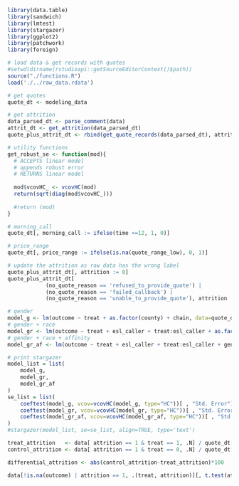 
```r
library(data.table)
library(sandwich)
library(lmtest)
library(stargazer)
library(ggplot2)
library(patchwork)
library(foreign)

# load data & get records with quotes
#setwd(dirname(rstudioapi::getSourceEditorContext()$path))
source("./functions.R")
load('./../raw_data.rdata')

# get quotes
quote_dt <- modeling_data

# get attrition
data_parsed_dt <- parse_comment(data)
attrit_dt <- get_attrition(data_parsed_dt)
quote_plus_attrit_dt <- rbind(get_quote_records(data_parsed_dt), attrit_dt)
```

```r
# utility functions
get_robust_se <- function(mod){
  # ACCEPTS linear model
  # appends robust error
  # RETURNS linear model
  
  mod$vcovHC_ <- vcovHC(mod)
  return(sqrt(diag(mod$vcovHC_)))
  
  #return (mod)
}
```


```r
# morning_call
quote_dt[, morning_call := ifelse(time <=12, 1, 0)]

# price_range
quote_dt[, price_range := ifelse(is.na(quote_range_low), 0, 1)]

# update the attrition as raw data has the wrong label
quote_plus_attrit_dt[, attrition := 0]
quote_plus_attrit_dt[
            (no_quote_reason == 'refused_to_provide_quote') |
            (no_quote_reason == 'failed_callback') |
            (no_quote_reason == 'unable_to_provide_quote'), attrition := 1]
```

```r
# gender
model_g <- lm(outcome ~ treat + as.factor(county) + chain, data=quote_dt)
# gender + race
model_gr <- lm(outcome ~ treat + esl_caller + treat:esl_caller + as.factor(county) + chain, data=quote_dt)
# gender + race + affinity
model_gr_af <- lm(outcome ~ treat + esl_caller + treat:esl_caller + gender_affinity + esl_affinity + as.factor(county) + chain, data=quote_dt)

# print stargazer
model_list = list(
    model_g,
    model_gr,
    model_gr_af
)
se_list = list(
    coeftest(model_g, vcov=vcovHC(model_g, type="HC"))[ , "Std. Error"],
    coeftest(model_gr, vcov=vcovHC(model_gr, type="HC"))[ , "Std. Error"],
    coeftest(model_gr_af, vcov=vcovHC(model_gr_af, type="HC"))[ , "Std. Error"]
)
#stargazer(model_list, se=se_list, align=TRUE, type='text')
```


```r

treat_attrition   <- data[ attrition == 1 & treat == 1, .N] / quote_dt[treat == 1, .N]
control_attrition <- data[ attrition == 1 & treat == 0, .N] / quote_dt[treat == 0, .N]

differential_attrition <- abs(control_attrition-treat_attrition)*100

data[!is.na(outcome) | attrition == 1, .(treat, attrition)][, t.test(attrition ~ treat)]

```



